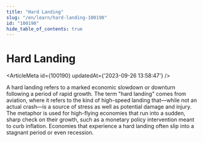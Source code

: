 ```yaml
---
title: "Hard Landing"
slug: "/en/learn/hard-landing-100190"
id: "100190"
hide_table_of_contents: true
---
```



# Hard Landing

<ArticleMeta id={100190} updatedAt={'2023-09-26 13:58:47'} />
<div className='border-solid border-b border-t-0 my-4 border-[var(--ifm-color-gray-300)]' />

A hard landing refers to a marked economic slowdown or downturn following a period of rapid growth. The term "hard landing" comes from aviation, where it refers to the kind of high-speed landing that—while not an actual crash—is a source of stress as well as potential damage and injury. The metaphor is used for high-flying economies that run into a sudden, sharp check on their growth, such as a monetary policy intervention meant to curb inflation. Economies that experience a hard landing often slip into a stagnant period or even recession.

